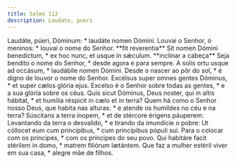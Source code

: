 ```yaml
---
title: Salmo 112
description: Laudate, pueri
---
```


<div class="grid grid-cols-2 gap-5">
  <span class="text-justify">
    Laudáte, púeri, Dóminum: * laudáte nomen Dómini.
  </span>
  <span class="text-justify">
    Louvai o Senhor, ó meninos: * louvai o nome do Senhor.
  </span>
  <span class="text-justify">
    **fit reverentia** Sit nomen Dómini benedíctum, * ex hoc nunc, et usque in
    sǽculum.
  </span>
  <span class="text-justify">
    **inclinar a cabeça** Seja bendito o nome do Senhor, * desde agora e para
    sempre.
  </span>
  <span class="text-justify">
    A solis ortu usque ad occásum, * laudábile nomen Dómini.
  </span>
  <span class="text-justify">
    Desde o nascer ao pôr do sol, * é digno de louvor o nome do Senhor.
  </span>
  <span class="text-justify">
    Excélsus super omnes gentes Dóminus, * et super cælos glória ejus.
  </span>
  <span class="text-justify">
    Excelso é o Senhor sobre todas as gentes, * e a sua glória sobre os céus.
  </span>
  <span class="text-justify">
    Quis sicut Dóminus, Deus noster, qui in altis hábitat, * et humília réspicit
    in cælo et in terra?
  </span>
  <span class="text-justify">
    Quem há como o Senhor nosso Deus, que habita nas alturas: * e atende os
    humildes no céu e na terra?
  </span>
  <span class="text-justify">
    Súscitans a terra ínopem, * et de stércore érigens páuperem:
  </span>
  <span class="text-justify">
    Levantando da terra o desvalido, * e tirando da imundície o pobre:
  </span>
  <span class="text-justify">
    Ut cóllocet eum cum princípibus, * cum princípibus pópuli sui.
  </span>
  <span class="text-justify">
    Para o colocar com os príncipes, * com os príncipes do seu povo.
  </span>
  <span class="text-justify">
    Qui habitáre facit stérilem in domo, * matrem filiórum lætántem.
  </span>
  <span class="text-justify">
    Que faz a mulher estéril viver em sua casa, * alegre mãe de filhos.
  </span>
</div>
